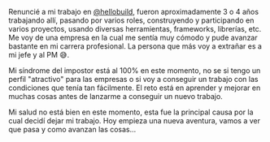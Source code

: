 Renuncié a mi trabajo en [@hellobuild](https://hellobuild.co), fueron aproximadamente 3 o 4 años trabajando allí, pasando por varios roles, construyendo y participando en varios proyectos, usando diversas herramientas, frameworks, librerías, etc. Me voy de una empresa en la cual me sentía muy cómodo y pude avanzar bastante en mi carrera profesional. La persona que más voy a extrañar es a mi jefe y al PM 😅.

Mi síndrome del impostor está al 100% en este momento, no se si tengo un perfil "atractivo" para las empresas o si voy a conseguir un trabajo con las condiciones que tenía tan fácilmente. El reto está en aprender y mejorar en muchas cosas antes de lanzarme a conseguir un nuevo trabajo.

Mi salud no está bien en este momento, esta fue la principal causa por la cual decidí dejar mi trabajo. Hoy empieza una nueva aventura, vamos a ver que pasa y como avanzan las cosas...
